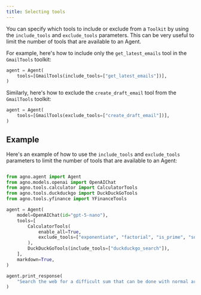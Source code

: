 ```yaml
---
title: Selecting tools
---
```


You can specify which tools to include or exclude from a `Toolkit` by using the `include_tools` and `exclude_tools` parameters. This can be very useful to limit the number of tools that are available to an Agent.

For example, here's how to include only the `get_latest_emails` tool in the `GmailTools` toolkit:

```python
agent = Agent(
    tools=[GmailTools(include_tools=["get_latest_emails"])],
)
```

Similarly, here's how to exclude the `create_draft_email` tool from the `GmailTools` toolkit:

```python
agent = Agent(
    tools=[GmailTools(exclude_tools=["create_draft_email"])],
)
```

## Example

Here's an example of how to use the `include_tools` and `exclude_tools` parameters to limit the number of tools that are available to an Agent:

```python include_exclude_tools.py

from agno.agent import Agent
from agno.models.openai import OpenAIChat
from agno.tools.calculator import CalculatorTools
from agno.tools.duckduckgo import DuckDuckGoTools
from agno.tools.yfinance import YFinanceTools

agent = Agent(
    model=OpenAIChat(id="gpt-5-nano"),
    tools=[
        CalculatorTools(
            enable_all=True,
            exclude_tools=["exponentiate", "factorial", "is_prime", "square_root"],
        ),
        DuckDuckGoTools(include_tools=["duckduckgo_search"]),
    ],
    markdown=True,
)

agent.print_response(
    "Search the web for a difficult sum that can be done with normal arithmetic and solve it.",
)
```





